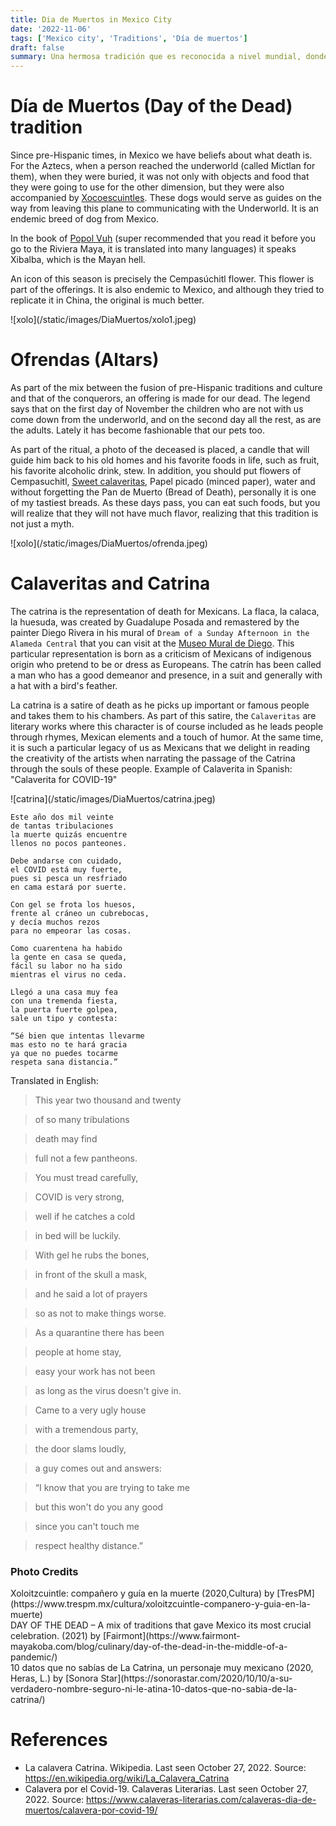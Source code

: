 ```yaml
---
title: Dia de Muertos in Mexico City
date: '2022-11-06'
tags: ['Mexico city', 'Traditions', 'Día de muertos']
draft: false
summary: Una hermosa tradición que es reconocida a nivel mundial, donde es imperdible no venir a México.
---
```


# Día de Muertos (Day of the Dead) tradition

Since pre-Hispanic times, in Mexico we have beliefs about what death is. For the Aztecs, when a person reached the underworld (called Mictlan for them), when they were buried, it was not only with objects and food that they were going to use for the other dimension,
but they were also accompanied by [Xocoescuintles](https://www.nationalgeographic.com/history/article/hairless-dog-mexico-xolo-xoloitzcuintli-Aztec#:~:text=Sometimes%20known%20as%20the%20Mexican,%2C%20and%20itzcuintli%2C%20or%20dog.).
These dogs would serve as guides on the way from leaving this plane to communicating with the Underworld. It is an endemic breed of dog from Mexico.

In the book of [Popol Vuh](https://www.mesoweb.com/publications/Christenson/PopolVuh.pdf) (super recommended that you read it before you go to the Riviera Maya, it is translated into many languages) it speaks Xibalba, which is the Mayan hell.

An icon of this season is precisely the Cempasúchitl flower. This flower is part of the offerings. It is also endemic to Mexico, and although they tried to replicate it in China, the original is much better.

<div>![xolo](/static/images/DiaMuertos/xolo1.jpeg)</div>

# Ofrendas (Altars)

As part of the mix between the fusion of pre-Hispanic traditions and culture and that of the conquerors, an offering is made for our dead.
The legend says that on the first day of November the children who are not with us come down from the underworld, and on the second day all the rest, as are the adults. Lately it has become fashionable that our pets too.

As part of the ritual, a photo of the deceased is placed, a candle that will guide him back to his old homes and his favorite foods in life, such as fruit, his favorite alcoholic drink, stew. In addition, you should put flowers of
Cempasuchitl, [Sweet calaveritas](https://us.kiwilimon.com/recipe/desserts/sugar-skulls), Papel picado (minced paper), water and without forgetting the Pan de Muerto (Bread of Death), personally it is one of my tastiest breads. As these days pass, you can eat such foods, but you will realize that they will not have much flavor, realizing that this tradition is not just a myth.

<div>![xolo](/static/images/DiaMuertos/ofrenda.jpeg)</div>

# Calaveritas and Catrina

The catrina is the representation of death for Mexicans. La flaca, la calaca, la huesuda, was created by Guadalupe Posada and remastered by the painter Diego Rivera in his mural of `Dream of a Sunday Afternoon in the Alameda Central` that you can visit at the [Museo Mural de Diego](/blog/diegoNFrida).
This particular representation is born as a criticism of Mexicans of indigenous origin who pretend to be or dress as Europeans. The catrín has been called a man who has a good demeanor and presence, in a suit and generally with a hat with a bird's feather.

La catrina is a satire of death as he picks up important or famous people and takes them to his chambers. As part of this satire, the `Calaveritas` are literary works where this character is of course included as he leads people through rhymes, Mexican elements and a touch of humor.
At the same time, it is such a particular legacy of us as Mexicans that we delight in reading the creativity of the artists when narrating the passage of the Catrina through the souls of these people. Example of Calaverita in Spanish: "Calaverita for COVID-19"

<div>![catrina](/static/images/DiaMuertos/catrina.jpeg)</div>

```
Este año dos mil veinte
de tantas tribulaciones
la muerte quizás encuentre
llenos no pocos panteones.

Debe andarse con cuidado,
el COVID está muy fuerte,
pues si pesca un resfriado
en cama estará por suerte.

Con gel se frota los huesos,
frente al cráneo un cubrebocas,
y decía muchos rezos
para no empeorar las cosas.

Como cuarentena ha habido
la gente en casa se queda,
fácil su labor no ha sido
mientras el virus no ceda.

Llegó a una casa muy fea
con una tremenda fiesta,
la puerta fuerte golpea,
sale un tipo y contesta:

“Sé bien que intentas llevarme
mas esto no te hará gracia
ya que no puedes tocarme
respeta sana distancia.”
```

Translated in English:

> This year two thousand and twenty

> of so many tribulations

> death may find

> full not a few pantheons.

> You must tread carefully,

> COVID is very strong,

> well if he catches a cold

> in bed will be luckily.

> With gel he rubs the bones,

> in front of the skull a mask,

> and he said a lot of prayers

> so as not to make things worse.

> As a quarantine there has been

> people at home stay,

> easy your work has not been

> as long as the virus doesn't give in.

> Came to a very ugly house

> with a tremendous party,

> the door slams loudly,

> a guy comes out and answers:

> “I know that you are trying to take me

> but this won't do you any good

> since you can't touch me

> respect healthy distance.”

### Photo Credits

<div>
  Xoloitzcuintle: compañero y guía en la muerte (2020,Cultura) by
  [TresPM](https://www.trespm.mx/cultura/xoloitzcuintle-companero-y-guia-en-la-muerte)
</div>
<div>
  DAY OF THE DEAD – A mix of traditions that gave Mexico its most crucial celebration. (2021) by
  [Fairmont](https://www.fairmont-mayakoba.com/blog/culinary/day-of-the-dead-in-the-middle-of-a-pandemic/)
</div>
<div>
  10 datos que no sabías de La Catrina, un personaje muy mexicano (2020, Heras, L.) by [Sonora
  Star](https://sonorastar.com/2020/10/10/a-su-verdadero-nombre-seguro-ni-le-atina-10-datos-que-no-sabia-de-la-catrina/)
</div>

# References

- La calavera Catrina. Wikipedia. Last seen October 27, 2022. Source: https://en.wikipedia.org/wiki/La_Calavera_Catrina
- Calavera por el Covid-19. Calaveras Literarias. Last seen October 27, 2022. Source: https://www.calaveras-literarias.com/calaveras-dia-de-muertos/calavera-por-covid-19/
